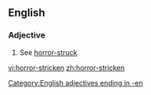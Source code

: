 ==English==
===Adjective===
{{en-adj}}
# See [[horror-struck]]

[[vi:horror-stricken]]
[[zh:horror-stricken]]

[[Category:English adjectives ending in -en]]